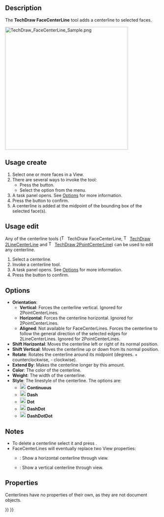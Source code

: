 <languages/>

{{Docnav
|[[TechDraw_Quadrants|Quadrants]]
|[[TechDraw_2LineCenterLine|2LineCenterLine]]
|[[TechDraw_Workbench|TechDraw]]
|IconL=TechDraw_Quadrants.svg
|IconR=TechDraw_2LineCenterLine.svg
|IconC=Workbench_TechDraw.svg
}}

{{GuiCommand
|Name=TechDraw FaceCenterLine
|MenuLocation=TechDraw → Add Lines → Add Centerline to Faces
|Workbenches=[[TechDraw_Workbench|TechDraw]]
|Version=0.19
|SeeAlso=[[TechDraw_2LineCenterLine|TechDraw 2LineCenterLine]], [[TechDraw_2PointCenterLine|TechDraw 2PointCenterLine]]
}}

==Description==

The '''TechDraw FaceCenterLine''' tool adds a centerline to selected faces.

[[Image:TechDraw_FaceCenterLine_Sample.png|400px]]
{{Caption|Centerline added to a face}}

==Usage create==

# Select one or more faces in a View.
# There are several ways to invoke the tool:
#* Press the {{Button|[[Image:TechDraw_FaceCenterLine.svg|16px]] [[TechDraw_FaceCenterLine|Add Centerline to Faces]]}} button.
#* Select the {{MenuCommand|TechDraw → Add Lines → [[Image:TechDraw_FaceCenterLine.svg|16px]] Add Centerline to Faces}} option from the menu.
# A task panel opens. See [[#Options|Options]] for more information.
# Press the {{Button|OK}} button to confirm.
# A centerline is added at the midpoint of the bounding box of the selected face(s).

==Usage edit==

Any of the centerline tools ([[Image:TechDraw_FaceCenterLine.svg|16px]] TechDraw FaceCenterLine, [[Image:TechDraw_2LineCenterLine.svg|16px]] [[TechDraw_2LineCenterLine|TechDraw 2LineCenterLine]] and [[Image:TechDraw_2PointCenterLine.svg|16px]] [[TechDraw_2PointCenterLine|TechDraw 2PointCenterLine]]) can be used to edit any centerline.

# Select a centerline.
# Invoke a centerline tool.
# A task panel opens. See [[#Options|Options]] for more information.
# Press the {{Button|OK}} button to confirm.

==Options==

* '''Orientation''': 
** '''Vertical''': Forces the centerline vertical. Ignored for 2PointCenterLines.
** '''Horizontal''': Forces the centerline horizontal. Ignored for 2PointCenterLines.
** '''Aligned''': Not available for FaceCenterLines. Forces the centerline to follow the general direction of the selected edges for 2LineCenterLines. Ignored for 2PointCenterLines.
* '''Shift Horizontal''': Moves the centerline left or right of its normal position.
* '''Shift Vertical''': Moves the centerline up or down from its normal position.
* '''Rotate''': Rotates the centerline around its midpoint (degrees. + counterclockwise, - clockwise).
* '''Extend By''': Makes the centerline longer by this amount.
* '''Color''': The color of the centerline.
* '''Weight''': The width of the centerline.
* '''Style''': The linestyle of the centerline. The options are:
** [[Image:Continuous-line.svg|20px]] '''Continuous'''
** [[Image:Dash-line.svg|20px]] '''Dash'''
** [[Image:Dot-line.svg|20px]] '''Dot'''
** [[Image:DashDot-line.svg|20px]] '''DashDot'''
** [[Image:DashDotDot-line.svg|20px]] '''DashDotDot'''

==Notes==

* To delete a centerline select it and press {{KEY|Delete}}. {{Version|1.0}}
* FaceCenterLines will eventually replace two View properties:
** {{PropertyView|HorizCenterLine}}: Show a horizontal centerline through view.
** {{PropertyView|VertCenterLine}}: Show a vertical centerline through view.

==Properties==

Centerlines have no properties of their own, as they are not document objects.


{{Docnav
|[[TechDraw_Quadrants|Quadrants]]
|[[TechDraw_2LineCenterLine|2LineCenterLine]]
|[[TechDraw_Workbench|TechDraw]]
|IconL=TechDraw_Quadrants.svg
|IconR=TechDraw_2LineCenterLine.svg
|IconC=Workbench_TechDraw.svg
}}

{{TechDraw Tools navi{{#translation:}}}}
{{Userdocnavi{{#translation:}}}}